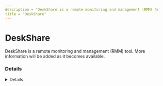 ```yaml
---
description = "DeskShare is a remote monitoring and management (RMM) tool. More information will be added as it becomes available."
title = "DeskShare"
---
```




# DeskShare

DeskShare is a remote monitoring and management (RMM) tool. More information will be added as it becomes available.

### Details
<Details author={""}
         category={""}
         created={""}
         website={""}
         lastModified={"2-26-2024"}
         privileges={""}
         free={ false }
         verification={ false }
/>

#### Installation Paths
<Card code={ ["TeamTaskManager.exe", "DSGuest.exe"] }/>





### Forensic Artifacts




#### Network Artifacts
<EuiSpacer size="xl"/>
<NetworkArtifactsTable data={ [{"Description": "Known remote domains", "Domains": ["user_managed"], "Ports": []}] }/>




### Detections
- Detects potential network activity of DeskShare RMM tool
  - [Sigma Rule](https://github.com/magicsword-io/LOLRMM/blob/main/detections/sigma/deskshare_network_sigma.yml)
- Detects potential processes activity of DeskShare RMM tool
  - [Sigma Rule](https://github.com/magicsword-io/LOLRMM/blob/main/detections/sigma/deskshare_processes_sigma.yml)

### References
- [https://www.deskshare.com/help/fml/Active-and-Passive-connection-mode.aspx](https://www.deskshare.com/help/fml/Active-and-Passive-connection-mode.aspx)

